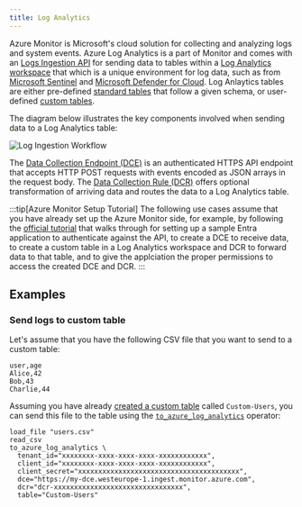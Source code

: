 ```yaml
---
title: Log Analytics
---
```


Azure Monitor is Microsoft's cloud solution for collecting and analyzing logs
and system events. Azure Log Analytics is a part of Monitor and comes with an
[Logs Ingestion
API](https://learn.microsoft.com/en-us/azure/azure-monitor/logs/logs-ingestion-api-overview)
for sending data to tables within a [Log Analytics
workspace](https://learn.microsoft.com/en-us/azure/azure-monitor/logs/log-analytics-workspace-overview)
that which is a unique environment for log data, such as from [Microsoft
Sentinel](https://learn.microsoft.com/en-us/azure/sentinel/overview?tabs=azure-portal)
and [Microsoft Defender for
Cloud](https://learn.microsoft.com/en-us/azure/defender-for-cloud/defender-for-cloud-introduction).
Log Anlaytics tables are either pre-defined [standard
tables](https://learn.microsoft.com/en-us/azure/azure-monitor/logs/logs-ingestion-api-overview#supported-tables)
that follow a given schema, or user-defined [custom
tables](https://learn.microsoft.com/en-us/azure/azure-monitor/logs/create-custom-table#create-a-custom-table).

The diagram below illustrates the key components involved when sending data to a
Log Analytics table:

![Log Ingestion Workflow](log-analytics.svg)

The [Data Collection Endpoint
(DCE)](https://learn.microsoft.com/en-us/azure/azure-monitor/essentials/data-collection-endpoint-overview)
is an authenticated HTTPS API endpoint that accepts HTTP POST requests with
events encoded as JSON arrays in the request body. The [Data Collection Rule
(DCR)](https://learn.microsoft.com/en-us/azure/azure-monitor/essentials/data-collection-rule-overview) offers optional transformation of arriving data and routes the data to a Log Analytics table.

:::tip[Azure Monitor Setup Tutorial]
The following use cases assume that you have already set up the Azure Monitor
side, for example, by following the [official
tutorial](https://learn.microsoft.com/en-us/azure/azure-monitor/logs/tutorial-logs-ingestion-portal)
that walks through for setting up a sample Entra application to authenticate
against the API, to create a DCE to receive data, to create a custom table in a
Log Analytics workspace and DCR to forward data to that table, and to give the
applciation the proper permissions to access the created DCE and DCR.
:::

## Examples

### Send logs to custom table

Let's assume that you have the following CSV file that you want to send to a
custom table:

```csv title="users.csv"
user,age
Alice,42
Bob,43
Charlie,44
```

Assuming you have already [created a custom
table](https://learn.microsoft.com/en-us/azure/azure-monitor/logs/create-custom-table#create-a-custom-table)
called `Custom-Users`, you can send this file to the table using the
[`to_azure_log_analytics`](/reference/operators/to_azure_log_analytics)
operator:

```tql
load_file "users.csv"
read_csv
to_azure_log_analytics \
  tenant_id="xxxxxxxx-xxxx-xxxx-xxxx-xxxxxxxxxxxx",
  client_id="xxxxxxxx-xxxx-xxxx-xxxx-xxxxxxxxxxxx",
  client_secret="xxxxxxxxxxxxxxxxxxxxxxxxxxxxxxxxxxxxxxxx",
  dce="https://my-dce.westeurope-1.ingest.monitor.azure.com",
  dcr="dcr-xxxxxxxxxxxxxxxxxxxxxxxxxxxxxxxx",
  table="Custom-Users"
```

